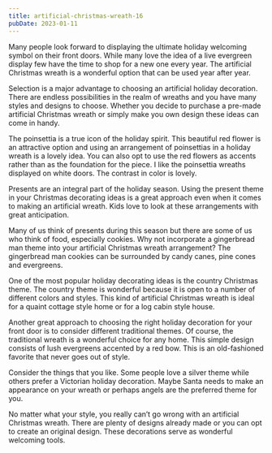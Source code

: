```yaml
---
title: artificial-christmas-wreath-16
pubDate: 2023-01-11
---
```


Many people look forward to displaying the ultimate holiday welcoming symbol on their front doors. While many love the idea of a live evergreen display few have the time to shop for a new one every year. The artificial Christmas wreath is a wonderful option that can be used year after year. 

Selection is a major advantage to choosing an artificial holiday decoration. There are endless possibilities in the realm of wreaths and you have many styles and designs to choose. Whether you decide to purchase a pre-made artificial Christmas wreath or simply make you own design these ideas can come in handy.

The poinsettia is a true icon of the holiday spirit. This beautiful red flower is an attractive option and using an arrangement of poinsettias in a holiday wreath is a lovely idea. You can also opt to use the red flowers as accents rather than as the foundation for the piece. I like the poinsettia wreaths displayed on white doors. The contrast in color is lovely.

Presents are an integral part of the holiday season. Using the present theme in your Christmas decorating ideas is a great approach even when it comes to making an artificial wreath. Kids love to look at these arrangements with great anticipation. 

Many of us think of presents during this season but there are some of us who think of food, especially cookies. Why not incorporate a gingerbread man theme into your artificial Christmas wreath arrangement? The gingerbread man cookies can be surrounded by candy canes, pine cones and evergreens. 

One of the most popular holiday decorating ideas is the country Christmas theme. The country theme is wonderful because it is open to a number of different colors and styles. This kind of artificial Christmas wreath is ideal for a quaint cottage style home or for a log cabin style house.

Another great approach to choosing the right holiday decoration for your front door is to consider different traditional themes. Of course, the traditional wreath is a wonderful choice for any home. This simple design consists of lush evergreens accented by a red bow. This is an old-fashioned favorite that never goes out of style. 

Consider the things that you like. Some people love a silver theme while others prefer a Victorian holiday decoration. Maybe Santa needs to make an appearance on your wreath or perhaps angels are the preferred theme for you. 

No matter what your style, you really can’t go wrong with an artificial Christmas wreath. There are plenty of designs already made or you can opt to create an original design. These decorations serve as wonderful welcoming tools.